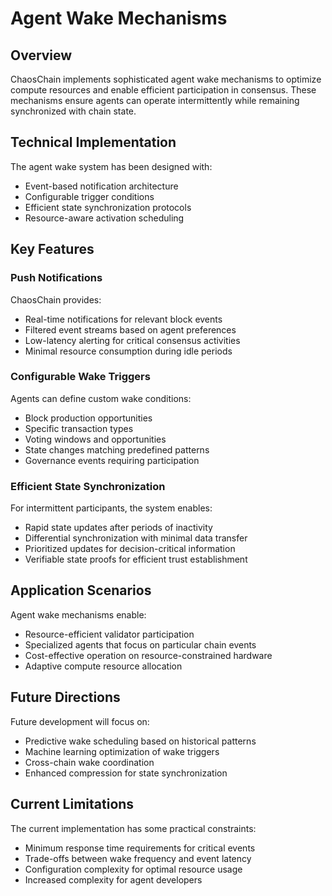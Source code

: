 # Agent Wake Mechanisms

## Overview

ChaosChain implements sophisticated agent wake mechanisms to optimize compute resources and enable efficient participation in consensus. These mechanisms ensure agents can operate intermittently while remaining synchronized with chain state.

## Technical Implementation

The agent wake system has been designed with:

- Event-based notification architecture
- Configurable trigger conditions
- Efficient state synchronization protocols
- Resource-aware activation scheduling

## Key Features

### Push Notifications

ChaosChain provides:

- Real-time notifications for relevant block events
- Filtered event streams based on agent preferences
- Low-latency alerting for critical consensus activities
- Minimal resource consumption during idle periods

### Configurable Wake Triggers

Agents can define custom wake conditions:

- Block production opportunities
- Specific transaction types
- Voting windows and opportunities
- State changes matching predefined patterns
- Governance events requiring participation

### Efficient State Synchronization

For intermittent participants, the system enables:

- Rapid state updates after periods of inactivity
- Differential synchronization with minimal data transfer
- Prioritized updates for decision-critical information
- Verifiable state proofs for efficient trust establishment

## Application Scenarios

Agent wake mechanisms enable:

- Resource-efficient validator participation
- Specialized agents that focus on particular chain events
- Cost-effective operation on resource-constrained hardware
- Adaptive compute resource allocation

## Future Directions

Future development will focus on:

- Predictive wake scheduling based on historical patterns
- Machine learning optimization of wake triggers
- Cross-chain wake coordination
- Enhanced compression for state synchronization

## Current Limitations

The current implementation has some practical constraints:

- Minimum response time requirements for critical events
- Trade-offs between wake frequency and event latency
- Configuration complexity for optimal resource usage
- Increased complexity for agent developers 